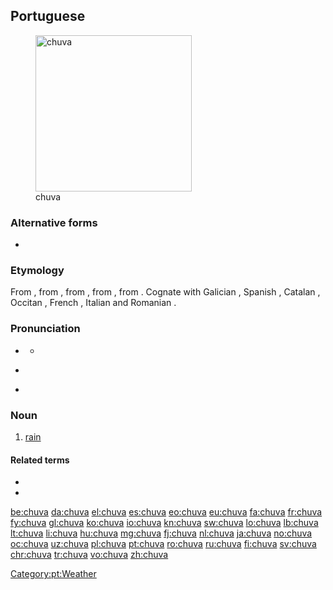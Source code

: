 {{also|chůva}}
==Portuguese==
{{wikipedia|lang=pt}}
[[Image:11-08-21-jaguar-im-regen-by-RalfR-16.jpg|thumb|250px|chuva]]

===Alternative forms===
* {{l|pt|chuiva}} {{qualifier|dated|dialectal}}

===Etymology===
From {{etyl|roa-opt|pt}} {{term|chuvia||rain|lang=roa-opt}}, from {{etyl|la|pt}} {{term|pluvia||rain|lang=la}}, from {{term|pluvius||rainy|lang=la}}, from {{term|pluit||it is raining|lang=la}}, from {{etyl|ine-pro|pt}}. Cognate with Galician {{m|gl|chuvia}}, Spanish {{m|es|lluvia}}, Catalan {{m|ca|pluja}}, Occitan {{m|oc|pluèja}}, French {{m|fr|pluie}}, Italian {{m|it|pioggia}} and Romanian {{m|ro|ploaie}}.

===Pronunciation===
* {{a|Portugal}} {{IPA|/ˈʃu.vɐ/|lang=pt}}
** {{audio|Pt chuva.ogg|Audio|lang=pt}}
* {{a|Brazil}} {{IPA|/ˈʃu.va/|/ˈʃu.vɐ/|lang=pt}}
* {{hyphenation|chu|va|lang=pt}}

===Noun===
{{pt-noun|f}}

# [[rain]]

====Related terms====
* {{l|pt|chover}}
* {{l|pt|chuvoso}}

[[Category:pt:Weather]]

[[be:chuva]]
[[da:chuva]]
[[el:chuva]]
[[es:chuva]]
[[eo:chuva]]
[[eu:chuva]]
[[fa:chuva]]
[[fr:chuva]]
[[fy:chuva]]
[[gl:chuva]]
[[ko:chuva]]
[[io:chuva]]
[[kn:chuva]]
[[sw:chuva]]
[[lo:chuva]]
[[lb:chuva]]
[[lt:chuva]]
[[li:chuva]]
[[hu:chuva]]
[[mg:chuva]]
[[fj:chuva]]
[[nl:chuva]]
[[ja:chuva]]
[[no:chuva]]
[[oc:chuva]]
[[uz:chuva]]
[[pl:chuva]]
[[pt:chuva]]
[[ro:chuva]]
[[ru:chuva]]
[[fi:chuva]]
[[sv:chuva]]
[[chr:chuva]]
[[tr:chuva]]
[[vo:chuva]]
[[zh:chuva]]